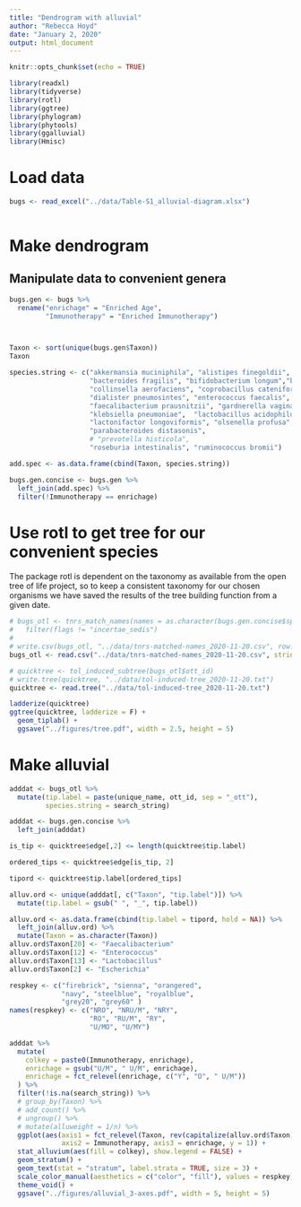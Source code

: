 ---
title: "Dendrogram with alluvial"
author: "Rebecca Hoyd"
date: "January 2, 2020"
output: html_document
---

```{r setup, include=FALSE}
knitr::opts_chunk$set(echo = TRUE)

library(readxl)
library(tidyverse)
library(rotl)
library(ggtree)
library(phylogram)
library(phytools)
library(ggalluvial)
library(Hmisc)
```

# Load data

```{r}
bugs <- read_excel("../data/Table-S1_alluvial-diagram.xlsx")
  
```

# Make dendrogram

## Manipulate data to convenient genera
```{r}

bugs.gen <- bugs %>%
  rename("enrichage" = "Enriched Age",
         "Immunotherapy" = "Enriched Immunotherapy")



Taxon <- sort(unique(bugs.gen$Taxon))
Taxon

species.string <- c("akkermansia muciniphila", "alistipes finegoldii", "anaerotruncus colihominis",
                    "bacteroides fragilis", "bifidobacterium longum","blautia obeum", "clostridium difficile",
                    "collinsella aerofaciens", "coprobacillus cateniformis", "coprococcus eutactus",
                    "dialister pneumosintes", "enterococcus faecalis", "escherichia coli", "eubacterium lentum",
                    "faecalibacterium prausnitzii", "gardnerella vaginalis", "gemmiger formicilis", 
                    "klebsiella pneumoniae",  "lactobacillus acidophilus",
                    "lactonifactor longoviformis", "olsenella profusa", "oscillibacter ruminantium", 
                    "parabacteroides distasonis",
                    # "prevotella histicola", 
                    "roseburia intestinalis", "ruminococcus bromii")

add.spec <- as.data.frame(cbind(Taxon, species.string))

bugs.gen.concise <- bugs.gen %>%
  left_join(add.spec) %>%
  filter(!Immunotherapy == enrichage)
```


# Use rotl to get tree for our convenient species

The package rotl is dependent on the taxonomy as available from the open tree of life project, so to keep a consistent taxonomy for our chosen organisms we have saved the results of the tree building function from a given date.

```{r}
# bugs_otl <- tnrs_match_names(names = as.character(bugs.gen.concise$species.string)) %>%
#   filter(flags != "incertae_sedis")
# 
# write.csv(bugs_otl, "../data/tnrs-matched-names_2020-11-20.csv", row.names = F)
bugs_otl <- read.csv("../data/tnrs-matched-names_2020-11-20.csv", stringsAsFactors = F)

```

```{r}
# quicktree <- tol_induced_subtree(bugs_otl$ott_id)
# write.tree(quicktree, "../data/tol-induced-tree_2020-11-20.txt")
quicktree <- read.tree("../data/tol-induced-tree_2020-11-20.txt")

ladderize(quicktree)
ggtree(quicktree, ladderize = F) +
  geom_tiplab() +
  ggsave("../figures/tree.pdf", width = 2.5, height = 5)
```


# Make alluvial

```{r}
adddat <- bugs_otl %>%
  mutate(tip.label = paste(unique_name, ott_id, sep = "_ott"),
         species.string = search_string) 

adddat <- bugs.gen.concise %>%
  left_join(adddat)
```

```{r}
is_tip <- quicktree$edge[,2] <= length(quicktree$tip.label)

ordered_tips <- quicktree$edge[is_tip, 2]

tipord <- quicktree$tip.label[ordered_tips]

alluv.ord <- unique(adddat[, c("Taxon", "tip.label")]) %>%
  mutate(tip.label = gsub(" ", "_", tip.label))

alluv.ord <- as.data.frame(cbind(tip.label = tipord, hold = NA)) %>%
  left_join(alluv.ord) %>%
  mutate(Taxon = as.character(Taxon))
alluv.ord$Taxon[20] <- "Faecalibacterium"
alluv.ord$Taxon[12] <- "Enterococcus"
alluv.ord$Taxon[13] <- "Lactobacillus"
alluv.ord$Taxon[2] <- "Escherichia"
```

```{r}
respkey <- c("firebrick", "sienna", "orangered",
             "navy", "steelblue", "royalblue", 
             "grey20", "grey60" )
names(respkey) <- c("NRO", "NRU/M", "NRY", 
                    "RO", "RU/M", "RY",
                    "U/MO", "U/MY")

```

```{r}
adddat %>%
  mutate(
    colkey = paste0(Immunotherapy, enrichage),
    enrichage = gsub("U/M", " U/M", enrichage),
    enrichage = fct_relevel(enrichage, c("Y", "O", " U/M"))
  ) %>%
  filter(!is.na(search_string)) %>%
  # group_by(Taxon) %>%
  # add_count() %>%
  # ungroup() %>%
  # mutate(alluweight = 1/n) %>%
  ggplot(aes(axis1 = fct_relevel(Taxon, rev(capitalize(alluv.ord$Taxon))),
             axis2 = Immunotherapy, axis3 = enrichage, y = 1)) +
  stat_alluvium(aes(fill = colkey), show.legend = FALSE) +
  geom_stratum() +
  geom_text(stat = "stratum", label.strata = TRUE, size = 3) +
  scale_color_manual(aesthetics = c("color", "fill"), values = respkey) +
  theme_void() +
  ggsave("../figures/alluvial_3-axes.pdf", width = 5, height = 5)

```


